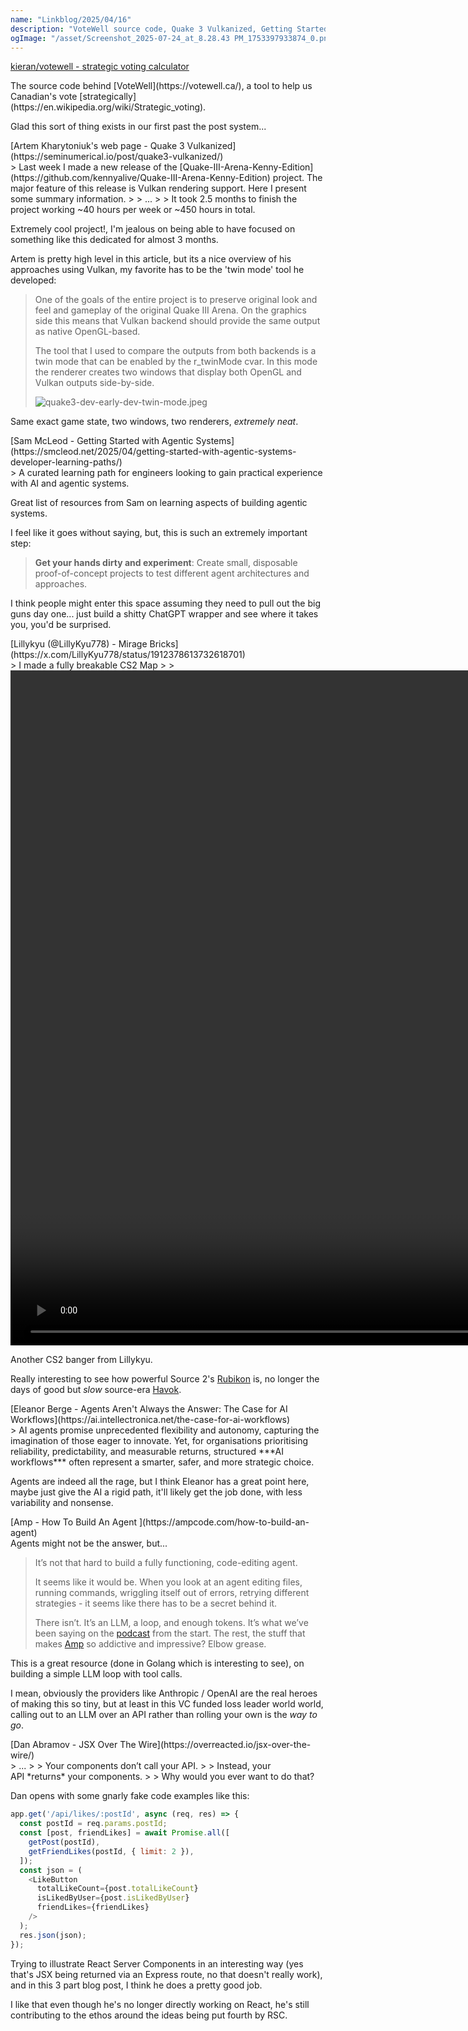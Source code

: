 ```yaml
---
name: "Linkblog/2025/04/16"
description: "VoteWell source code, Quake 3 Vulkanized, Getting Started with Agents, Lilly's CS2 Mirage Bricks, Case for AI Workflows, How to Build An Agent, JSX Over The Wire."
ogImage: "/asset/Screenshot_2025-07-24_at_8.28.43 PM_1753397933874_0.png"
---
```


[kieran/votewell - strategic voting calculator](https://github.com/kieran/votewell)

<div class="ml-[2rem] mb-8">
The source code behind [VoteWell](https://votewell.ca/), a tool to help us Canadian's vote [strategically](https://en.wikipedia.org/wiki/Strategic_voting).

Glad this sort of thing exists in our first past the post system...

</div>
[Artem Kharytoniuk's web page - Quake 3 Vulkanized](https://seminumerical.io/post/quake3-vulkanized/)

<div class="ml-[2rem] mb-8">
> Last week I made a new release of the [Quake-III-Arena-Kenny-Edition](https://github.com/kennyalive/Quake-III-Arena-Kenny-Edition) project. The major feature of this release is Vulkan rendering support. Here I present some summary information.
>
> ...
>
> It took 2.5 months to finish the project working ~40 hours per week or ~450 hours in total.

Extremely cool project!, I'm jealous on being able to have focused on something like this dedicated for almost 3 months.

Artem is pretty high level in this article, but its a nice overview of his approaches using Vulkan, my favorite has to be the 'twin mode' tool he developed:

> One of the goals of the entire project is to preserve original look and feel and gameplay of the original Quake III Arena. On the graphics side this means that Vulkan backend should provide the same output as native OpenGL-based.
>
> The tool that I used to compare the outputs from both backends is a twin mode that can be enabled by the r_twinMode cvar. In this mode the renderer creates two windows that display both OpenGL and Vulkan outputs side-by-side.
>
> <Image src='/asset/quake3-dev-early-dev-twin-mode_1753396032022_0.jpeg' alt='quake3-dev-early-dev-twin-mode.jpeg' width={800} height={323} />

Same exact game state, two windows, two renderers, _extremely neat_.

</div>
[Sam McLeod - Getting Started with Agentic Systems](https://smcleod.net/2025/04/getting-started-with-agentic-systems-developer-learning-paths/)

<div class="ml-[2rem] mb-8">
> A curated learning path for engineers looking to gain practical experience with AI and agentic systems.

Great list of resources from Sam on learning aspects of building agentic systems.

I feel like it goes without saying, but, this is such an extremely important step:

> **Get your hands dirty and experiment**: Create small, disposable proof-of-concept projects to test different agent architectures and approaches.

I think people might enter this space assuming they need to pull out the big guns day one... just build a shitty ChatGPT wrapper and see where it takes you, you'd be surprised.

</div>
[Lillykyu (@LillyKyu778) - Mirage Bricks](https://x.com/LillyKyu778/status/1912378613732618701)

<div class="ml-[2rem] mb-8">
> I made a fully breakable CS2 Map
> 
> <video controls src='/asset/lillykyu-breakable-map_1753396838612_0.mp4' width='1920' height='1080'></video>

Another CS2 banger from Lillykyu.

Really interesting to see how powerful Source 2's [Rubikon](https://developer.valvesoftware.com/wiki/Rubikon) is, no longer the days of good but _slow_ source-era [Havok](https://developer.valvesoftware.com/wiki/Havok).

</div>
[Eleanor Berge - Agents Aren't Always the Answer: The Case for AI Workflows](https://ai.intellectronica.net/the-case-for-ai-workflows)

<div class="ml-[2rem] mb-8">
> AI agents promise unprecedented flexibility and autonomy, capturing the imagination of those eager to innovate. Yet, for organisations prioritising reliability, predictability, and measurable returns, structured ***AI workflows*** often represent a smarter, safer, and more strategic choice.

Agents are indeed all the rage, but I think Eleanor has a great point here, maybe just give the AI a rigid path, it'll likely get the job done, with less variability and nonsense.

</div>
[Amp - How To Build An Agent ](https://ampcode.com/how-to-build-an-agent)

<div class="ml-[2rem] mb-8">
Agents might not be the answer, but...

> It’s not that hard to build a fully functioning, code-editing agent.
>
> It seems like it would be. When you look at an agent editing files, running commands, wriggling itself out of errors, retrying different strategies - it seems like there has to be a secret behind it.
>
> There isn’t. It’s an LLM, a loop, and enough tokens. It’s what we’ve been saying on the [podcast](https://ampcode.com/podcast) from the start. The rest, the stuff that makes [Amp](https://ampcode.com/) so addictive and impressive? Elbow grease.

This is a great resource (done in Golang which is interesting to see), on building a simple LLM loop with tool calls.

I mean, obviously the providers like Anthropic / OpenAI are the real heroes of making this so tiny, but at least in this VC funded loss leader world world, calling out to an LLM over an API rather than rolling your own is the _way to go_.

</div>
[Dan Abramov - JSX Over The Wire](https://overreacted.io/jsx-over-the-wire/)

<div class="ml-[2rem] mb-8">
> ...
>
> Your components don’t call your API.
>
> Instead, your API *returns* your components.
>
> Why would you ever want to do that?

Dan opens with some gnarly fake code examples like this:

```js
app.get('/api/likes/:postId', async (req, res) => {
  const postId = req.params.postId;
  const [post, friendLikes] = await Promise.all([
    getPost(postId),
    getFriendLikes(postId, { limit: 2 }),
  ]);
  const json = (
    <LikeButton
      totalLikeCount={post.totalLikeCount}
      isLikedByUser={post.isLikedByUser}
      friendLikes={friendLikes}
    />
  );
  res.json(json);
});
```

Trying to illustrate React Server Components in an interesting way (yes that's JSX being returned via an Express route, no that doesn't really work), and in this 3 part blog post, I think he does a pretty good job.

I like that even though he's no longer directly working on React, he's still contributing to the ethos around the ideas being put fourth by RSC.

</div>
